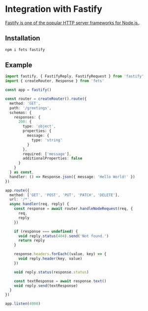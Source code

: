 # Integration with Fastify

[Fastify is one of the popular HTTP server frameworks for Node.js.](https://www.fastify.io/).

## Installation

```sh npm2yarn
npm i fets fastify
```

## Example

```ts
import fastify, { FastifyReply, FastifyRequest } from 'fastify'
import { createRouter, Response } from 'fets'

const app = fastify()

const router = createRouter().route({
  method: 'GET',
  path: '/greetings',
  schemas: {
    responses: {
      200: {
        type: 'object',
        properties: {
          message: {
            type: 'string'
          }
        },
        required: ['message'],
        additionalProperties: false
      }
    }
  } as const,
  handler: () => Response.json({ message: 'Hello World!' })
})

app.route({
  method: ['GET', 'POST', 'PUT', 'PATCH', 'DELETE'],
  url: '/*',
  async handler(req, reply) {
    const response = await router.handleNodeRequest(req, {
      req,
      reply
    })

    if (response === undefined) {
      void reply.status(404).send('Not found.')
      return reply
    }

    response.headers.forEach((value, key) => {
      void reply.header(key, value)
    })

    void reply.status(response.status)

    const textResponse = await response.text()
    void reply.send(textResponse)
  }
})

app.listen(4000)
```
